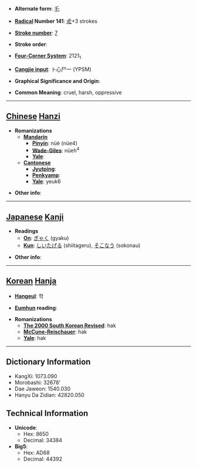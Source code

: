 * '''Alternate form''': [[乇]]

* '''[[Wiktionary:Chinese radical index| Radical]] Number 141''': [[Wiktionary:Chinese radical index 虍|虍]]+3 strokes

* '''[[Wiktionary:Chinese total strokes index|Stroke number]]''': [[Wiktionary:Chinese total strokes index 7|7]]

* '''Stroke order''': 

* '''[[Wiktionary:Chinese four corner index|Four-Corner System]]''': 2121<sub>1</sub>

* '''[[Wiktionary:Chinese Cangjie index|Cangjie input]]''': 卜心尸一 (YPSM)

* '''Graphical Significance and Origin''': 

* '''Common Meaning''': cruel, harsh, oppressive

----

== [[Chinese]] [[Hanzi]] ==

* '''Romanizations'''
** '''[[Mandarin]]'''
*** '''[[Pinyin]]''': nüè (nüe4)
*** '''[[Wade-Giles]]''': nüeh<sup>4</sup>
*** '''[[Yale]]''': 
** '''[[Cantonese]]'''
*** '''[[Jyutping]]''':
*** '''[[Penkyamp]]''': 
*** '''[[Yale]]''': yeuk6

* '''Other info''': 

----

== [[Japanese]] [[Kanji]] ==

* '''Readings'''
** '''[[On]]''': [[ぎゃく]] (gyaku)
** '''[[Kun]]''': [[しいたげる]] (shiitageru), [[そこなう]] (sokonau)

* '''Other info''':  

----

== [[Korean]] [[Hanja]] ==

* '''[[Hangeul]]''': 학

* '''[[Eumhun]] reading''': 

* '''Romanizations'''
** '''[[The 2000 South Korean Revised Romanization|The 2000 South Korean Revised]]''': hak
** '''[[McCune-Reischauer]]''': hak
** '''[[Yale]]''': hak

----

== Dictionary Information ==

* KangXi: 1073.090
* Morobashi: 32678'
* Dae Jaweon: 1540.030
* Hanyu Da Zidian: 42820.050

== Technical Information ==

* '''Unicode''':
** Hex: 8650
** Decimal: 34384
* '''Big5''':
** Hex: AD68
** Decimal: 44392